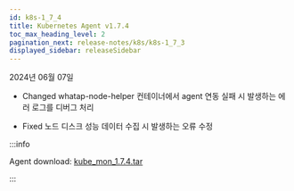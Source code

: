 ```yaml
---
id: k8s-1_7_4
title: Kubernetes Agent v1.7.4
toc_max_heading_level: 2
pagination_next: release-notes/k8s/k8s-1_7_3
displayed_sidebar: releaseSidebar
---
```


2024년 06월 07일

- <Status>Changed</Status> whatap-node-helper 컨테이너에서 agent 연동 실패 시 발생하는 에러 로그를 디버그 처리

- <Status>Fixed</Status> 노드 디스크 성능 데이터 수집 시 발생하는 오류 수정

:::info

Agent download: [kube_mon_1.7.4.tar](https://repo.whatap.io/docker/kube_mon_1.7.4.tar)

:::